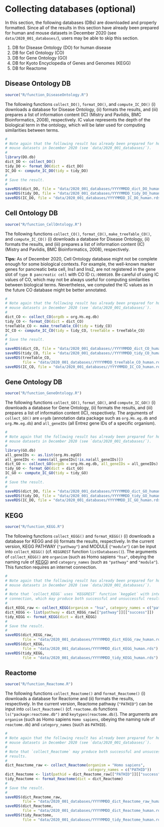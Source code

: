 # Collecting databases (optional) {#collectdb}
In this section, the following databases (DBs) are downloaded and properly
formatted.
Since all of the results in this section have already been prepared for human
and mouse datasets in December 2020 (see `data/2020_001_databases/`),
users may be able to skip this section.

1. DB for Disease Ontology (DO) for human disease
2. DB for Cell Ontology (CO)
3. DB for Gene Ontology (GO)
4. DB for Kyoto Encyclopedia of Genes and Genomes (KEGG)
5. DB for Reactome



## Disease Ontology DB
```r
source("R/function_DiseaseOntology.R")
```

The following functions `collect_DO()`, `format_DO()`, and `compute_IC_DO()`
(i) downloads a database for Disease Ontology,
(ii) formats the results, and
(iii) prepares a list of information content (IC) (Mistry and Pavlidis,
BMC Bioinformatics, 2008), respectively.
IC value represents the depth of the biological term in the ontology,
which will be later used for computing similarities between terms.
```r
#
# Note again that the following result has already been prepared for human and
# mouse datasets in December 2020 (see `data/2020_001_databases/`).
#
library(DO.db)
dict_DO <- collect_DO()
tidy_DO <- format_DO(dict = dict_DO)
IC_DO <- compute_IC_DO(tidy = tidy_DO)
#
# Save the result.
#
saveRDS(dict_DO, file = "data/2020_001_databases/YYYYMMDD_dict_DO_human.rds")
saveRDS(tidy_DO, file = "data/2020_001_databases/YYYYMMDD_tidy_DO_human.rds")
saveRDS(IC_DO, file = "data/2020_001_databases/YYYYMMDD_IC_DO_human.rds")
```



## Cell Ontology DB
```r
source("R/function_CellOntology.R")
```

The following functions `collect_CO()`, `format_CO()`, `make_treeTable_CO()`,
and `compute_IC_CO()`
(i) downloads a database for Disease Ontology,
(ii) formats the results, and
(iii) prepares a list of information content (IC) (Mistry and Pavlidis,
BMC Bioinformatics, 2008), respectively.

**Tips:**
As of December 2020, Cell Ontology database might not be complete enough
for some biological contexts.
For example, the well-known marker genes for pancreatic beta cell,
Ins1 and Ins2, are not registered in the gene slot of `type B pancreatic cell`
with CO ID `CL:0000169`.
Be careful of using IC values of CO, which may not be always useful for
computing similarities between biological terms.
Nevertheless, we computed the IC values as in the future CO database might be
better annotated.
```r
#
# Note again that the following result has already been prepared for human and
# mouse datasets in December 2020 (see `data/2020_001_databases/`).
#
dict_CO <- collect_CO(orgdb = org.Hs.eg.db)
tidy_CO <- format_CO(dict = dict_CO)
treeTable_CO <- make_treeTable_CO(tidy = tidy_CO)
IC_CO <- compute_IC_CO(tidy = tidy_CO, treeTable = treeTable_CO)
#
# Save the result.
#
saveRDS(dict_CO, file = "data/2020_001_databases//YYYYMMDD_dict_CO_human.rds")
saveRDS(tidy_CO, file = "data/2020_001_databases//YYYYMMDD_tidy_CO_human.rds")
saveRDS(treeTable_CO,
        file = "data/2020_001_databases//YYYYMMDD_treeTable_CO_human.rds")
saveRDS(IC_CO, file = "data/2020_001_databases//YYYYMMDD_IC_CO_human.rds")
```



## Gene Ontology DB
```r
source("R/function_GeneOntology.R")
```

The following functions `collect_GO()`, `format_GO()`, and `compute_IC_GO()`
(i) downloads a database for Gene Ontology,
(ii) formats the results, and
(iii) prepares a list of information content (IC), respectively.
The arguments of `collect_GO()` are `orgdb`
(annotation data package such as `org.Hs.eg.db` and `org.Mm.eg.db`) and
`all_geneIDs` (all Entrez gene IDs of a specific organism).
```r
#
# Note again that the following result has already been prepared for human and
# mouse datasets in December 2020 (see `data/2020_001_databases/`).
#
library(GO.db)
all_geneIDs <- as.list(org.Hs.egGO)
all_geneIDs <- names(all_geneIDs[!is.na(all_geneIDs)])
dict_GO <- collect_GO(orgdb = org.Hs.eg.db, all_geneIDs = all_geneIDs)
tidy_GO <- format_GO(dict = dict_GO)
IC_GO <- compute_IC_GO(tidy = tidy_GO)
#
# Save the result.
#
saveRDS(dict_DO, file = "data/2020_001_databases/YYYYMMDD_dict_GO_human.rds")
saveRDS(tidy_DO, file = "data/2020_001_databases/YYYYMMDD_tidy_GO_human.rds")
saveRDS(IC_DO, file = "data/2020_001_databases/YYYYMMDD_IC_GO_human.rds")
```



## KEGG
```r
source("R/function_KEGG.R")
```

The following functions `collect_KEGG()` and `format_KEGG()`
(i) downloads a database for KEGG and (ii) formats the results, respectively.
In the current version, KEGG PATHWAY (`"pathway"`) and MODULE (`"module"`)
can be input into `collect_KEGG()` (cf. `KEGGREST` function `listDatabases()`).
The arguments of `collect_KEGG()` are `organism` (such as Homo sapiens `"hsa"`,
obeying the naming rule of [KEGG](http://rest.kegg.jp/list/organism)) and
`category_names` (such as `"pathway"` and `"module"`).
This function requires an internet connection.
```r
#
# Note again that the following result has already been prepared for human and
# mouse datasets in December 2020 (see `data/2020_001_databases/`).
#
# Note that `collect_KEGG` uses `KEGGREST` function `keggGet` with internet
# connection, which may produce both successful and unsuccessful results.
#
dict_KEGG_raw <- collect_KEGG(organism = "hsa", category_names = c("pathway"))
dict_KEGG <- list(pathway = dict_KEGG_raw[["pathway"]][["success"]])
tidy_KEGG <- format_KEGG(dict = dict_KEGG)
#
# Save the result.
#
saveRDS(dict_KEGG_raw,
        file = "data/2020_001_databases/YYYYMMDD_dict_KEGG_raw_human.rds")
saveRDS(dict_KEGG,
        file = "data/2020_001_databases/YYYYMMDD_dict_KEGG_human.rds")
saveRDS(tidy_KEGG,
        file = "data/2020_001_databases/YYYYMMDD_tidy_KEGG_human.rds")
```



## Reactome
```r
source("R/function_Reactome.R")
```

The following functions `collect_Reactome()` and `format_Reactome()`
(i) downloads a database for Reactome and
(ii) formats the results, respectively.
In the current version, Reactome pathway (`"PATHID"`) can be input into
`collect_Reactome()` (cf. `reactome.db` functions `ls("package:reactome.db")`
and `keytypes(reactome.db)`).
The arguments are `organism` (such as Homo sapiens `Homo sapiens`, obeying the
naming rule of `reactome.db`) and `category_names` (such as `PATHID`).
```r
#
# Note again that the following result has already been prepared for human and
# mouse datasets in December 2020 (see `data/2020_001_databases/`).
#
# Note that `collect_Reactome` may produce both successful and unsuccessful
# results.
#
dict_Reactome_raw <- collect_Reactome(organism = "Homo sapiens",
                                      category_names = c("PATHID"))
dict_Reactome <- list(pathid = dict_Reactome_raw[["PATHID"]][["success"]])
tidy_Reactome <- format_Reactome(dict = dict_Reactome)
#
# Save the result.
#
saveRDS(dict_Reactome_raw,
        file = "data/2020_001_databases/YYYYMMDD_dict_Reactome_raw_human.rds")
saveRDS(dict_Reactome,
        file = "data/2020_001_databases/YYYYMMDD_dict_Reactome_human.rds")
saveRDS(tidy_Reactome,
        file = "data/2020_001_databases/YYYYMMDD_tidy_Reactome_human.rds")
```
